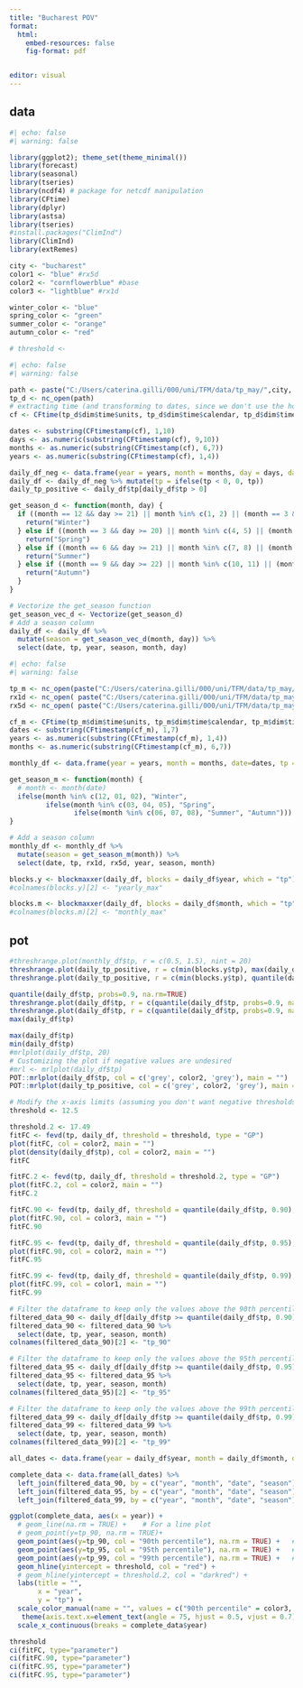 ---
title: "Bucharest POV"
format: 
  html:
    embed-resources: false
    fig-format: pdf


editor: visual
---

## data

```{r libraries}
#| echo: false
#| warning: false

library(ggplot2); theme_set(theme_minimal())
library(forecast)
library(seasonal)
library(tseries)
library(ncdf4) # package for netcdf manipulation
library(CFtime)
library(dplyr)
library(astsa)
library(tseries)
#install.packages("ClimInd")
library(ClimInd)
library(extRemes)
```

```{r edit}
city <- "bucharest"
color1 <- "blue" #rx5d
color2 <- "cornflowerblue" #base
color3 <- "lightblue" #rx1d

winter_color <- "blue"
spring_color <- "green"
summer_color <- "orange"
autumn_color <- "red"

# threshold <- 
```

```{r data-daily}
#| echo: false
#| warning: false

path <- paste("C:/Users/caterina.gilli/000/uni/TFM/data/tp_may/",city, "/tp_", city, "_sum.nc", sep="")
tp_d <- nc_open(path)
# extracting time (and transforming to dates, since we don't use the hours)
cf <- CFtime(tp_d$dim$time$units, tp_d$dim$time$calendar, tp_d$dim$time$vals)

dates <- substring(CFtimestamp(cf), 1,10)
days <- as.numeric(substring(CFtimestamp(cf), 9,10))
months <- as.numeric(substring(CFtimestamp(cf), 6,7))
years <- as.numeric(substring(CFtimestamp(cf), 1,4))

daily_df_neg <- data.frame(year = years, month = months, day = days, date=dates, tp = ncvar_get(tp_d, "tp")*100)
daily_df <- daily_df_neg %>% mutate(tp = ifelse(tp < 0, 0, tp))
daily_tp_positive <- daily_df$tp[daily_df$tp > 0]

get_season_d <- function(month, day) {
  if ((month == 12 && day >= 21) || month %in% c(1, 2) || (month == 3 && day < 20)) {
    return("Winter")
  } else if ((month == 3 && day >= 20) || month %in% c(4, 5) || (month == 6 && day < 21)) {
    return("Spring")
  } else if ((month == 6 && day >= 21) || month %in% c(7, 8) || (month == 9 && day < 22)) {
    return("Summer")
  } else if ((month == 9 && day >= 22) || month %in% c(10, 11) || (month == 12 && day < 21)) {
    return("Autumn")
  }
}

# Vectorize the get_season function
get_season_vec_d <- Vectorize(get_season_d)
# Add a season column
daily_df <- daily_df %>%
  mutate(season = get_season_vec_d(month, day)) %>%
  select(date, tp, year, season, month, day)
```

```{r data-monthly}
#| echo: false
#| warning: false

tp_m <- nc_open(paste("C:/Users/caterina.gilli/000/uni/TFM/data/tp_may/",city, "/tp_", city, "_monthly_sum.nc", sep=""))
rx1d <- nc_open( paste("C:/Users/caterina.gilli/000/uni/TFM/data/tp_may/",city, "/tp_", city, "_rx1d_monthly_sum.nc", sep=""))
rx5d <- nc_open( paste("C:/Users/caterina.gilli/000/uni/TFM/data/tp_may/",city, "/tp_", city, "_rx5d_monthly_sum.nc", sep=""))

cf_m <- CFtime(tp_m$dim$time$units, tp_m$dim$time$calendar, tp_m$dim$time$vals)
dates <- substring(CFtimestamp(cf_m), 1,7)
years <- as.numeric(substring(CFtimestamp(cf_m), 1,4))
months <- as.numeric(substring(CFtimestamp(cf_m), 6,7))

monthly_df <- data.frame(year = years, month = months, date=dates, tp = ncvar_get(tp_m, "tp"), rx1d = ncvar_get(rx1d, "tp"), rx5d = ncvar_get(rx5d, "tp"))

get_season_m <- function(month) {
  # month <- month(date)
  ifelse(month %in% c(12, 01, 02), "Winter",
         ifelse(month %in% c(03, 04, 05), "Spring",
                ifelse(month %in% c(06, 07, 08), "Summer", "Autumn")))
}

# Add a season column
monthly_df <- monthly_df %>%
  mutate(season = get_season_m(month)) %>%
  select(date, tp, rx1d, rx5d, year, season, month)
```

```{r bm}
blocks.y <- blockmaxxer(daily_df, blocks = daily_df$year, which = "tp")
#colnames(blocks.y)[2] <- "yearly_max"

blocks.m <- blockmaxxer(daily_df, blocks = daily_df$month, which = "tp")
#colnames(blocks.m)[2] <- "monthly_max"
```

## pot

```{r pot}
#threshrange.plot(monthly_df$tp, r = c(0.5, 1.5), nint = 20)
threshrange.plot(daily_tp_positive, r = c(min(blocks.y$tp), max(daily_df$tp)), nint = 20)
threshrange.plot(daily_tp_positive, r = c(min(blocks.y$tp), quantile(daily_df$tp, probs=0.99, na.rm=TRUE)), nint = 20)

quantile(daily_df$tp, probs=0.9, na.rm=TRUE)
threshrange.plot(daily_df$tp, r = c(quantile(daily_df$tp, probs=0.9, na.rm=TRUE), quantile(daily_df$tp, probs=0.99, na.rm=TRUE)), nint = 20)
threshrange.plot(daily_df$tp, r = c(quantile(daily_df$tp, probs=0.9, na.rm=TRUE), max(daily_df$tp, na.rm=TRUE)), nint = 20)
max(daily_df$tp)

max(daily_df$tp)
min(daily_df$tp)
#mrlplot(daily_df$tp, 20)
# Customizing the plot if negative values are undesired
#mrl <- mrlplot(daily_df$tp)
POT::mrlplot(daily_df$tp, col = c('grey', color2, 'grey'), main = "")
POT::mrlplot(daily_tp_positive, col = c('grey', color2, 'grey'), main = "")

```

```{r pot-fit}
# Modify the x-axis limits (assuming you don't want negative thresholds)
threshold <- 12.5

threshold.2 <- 17.49
fitFC <- fevd(tp, daily_df, threshold = threshold, type = "GP")
plot(fitFC, col = color2, main = "")
plot(density(daily_df$tp), col = color2, main = "")
fitFC

fitFC.2 <- fevd(tp, daily_df, threshold = threshold.2, type = "GP")
plot(fitFC.2, col = color2, main = "")
fitFC.2

fitFC.90 <- fevd(tp, daily_df, threshold = quantile(daily_df$tp, 0.90), type = "GP")
plot(fitFC.90, col = color3, main = "")
fitFC.90

fitFC.95 <- fevd(tp, daily_df, threshold = quantile(daily_df$tp, 0.95), type = "GP")
plot(fitFC.90, col = color2, main = "")
fitFC.95

fitFC.99 <- fevd(tp, daily_df, threshold = quantile(daily_df$tp, 0.99), type = "GP")
plot(fitFC.99, col = color1, main = "")
fitFC.99
```

```{r pov-above-threshold-daily}
# Filter the dataframe to keep only the values above the 90th percentile
filtered_data_90 <- daily_df[daily_df$tp >= quantile(daily_df$tp, 0.90), ]
filtered_data_90 <- filtered_data_90 %>%
  select(date, tp, year, season, month)
colnames(filtered_data_90)[2] <- "tp_90"

# Filter the dataframe to keep only the values above the 95th percentile
filtered_data_95 <- daily_df[daily_df$tp >= quantile(daily_df$tp, 0.95), ]
filtered_data_95 <- filtered_data_95 %>%
  select(date, tp, year, season, month)
colnames(filtered_data_95)[2] <- "tp_95"

# Filter the dataframe to keep only the values above the 99th percentile
filtered_data_99 <- daily_df[daily_df$tp >= quantile(daily_df$tp, 0.99), ]
filtered_data_99 <- filtered_data_99 %>%
  select(date, tp, year, season, month)
colnames(filtered_data_99)[2] <- "tp_99"

all_dates <- data.frame(year = daily_df$year, month = daily_df$month, date = daily_df$date, season = daily_df$season)

complete_data <- data.frame(all_dates) %>%
  left_join(filtered_data_90, by = c("year", "month", "date", "season")) %>%
  left_join(filtered_data_95, by = c("year", "month", "date", "season"))%>%
  left_join(filtered_data_99, by = c("year", "month", "date", "season"))

ggplot(complete_data, aes(x = year)) + 
  # geom_line(na.rm = TRUE) +    # For a line plot
  # geom_point(y=tp_90, na.rm = TRUE)+
  geom_point(aes(y=tp_90, col = "90th percentile"), na.rm = TRUE) +   # To add points on the line
  geom_point(aes(y=tp_95, col = "95th percentile"), na.rm = TRUE) +   # To add points on the line
  geom_point(aes(y=tp_99, col = "99th percentile"), na.rm = TRUE) +   # To add points on the line
  geom_hline(yintercept = threshold, col = "red") +
  # geom_hline(yintercept = threshold.2, col = "darkred") +
  labs(title = "",
       x = "year",
       y = "tp") +
  scale_color_manual(name = "", values = c("90th percentile" = color3, "95th percentile" = color2, "99th percentile" = color1), labels = c("90th percentile", "95th percentile", "99th percentile"), aesthetics = c("colour", "fill")) +
   theme(axis.text.x=element_text(angle = 75, hjust = 0.5, vjust = 0.7)) + 
  scale_x_continuous(breaks = complete_data$year)

```

```{r ci}
threshold
ci(fitFC, type="parameter")
ci(fitFC.90, type="parameter")
ci(fitFC.95, type="parameter")
ci(fitFC.95, type="parameter")

```
